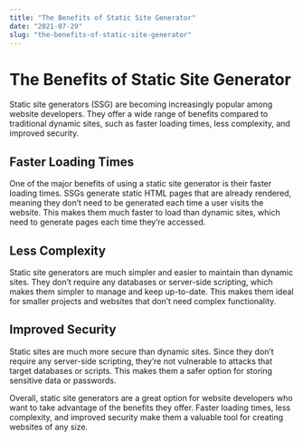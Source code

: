 ```yaml
---
title: "The Benefits of Static Site Generator"
date: "2021-07-29"
slug: "the-benefits-of-static-site-generator"
---
```


# The Benefits of Static Site Generator

Static site generators (SSG) are becoming increasingly popular among website developers. They offer a wide range of benefits compared to traditional dynamic sites, such as faster loading times, less complexity, and improved security.

## Faster Loading Times

One of the major benefits of using a static site generator is their faster loading times. SSGs generate static HTML pages that are already rendered, meaning they don’t need to be generated each time a user visits the website. This makes them much faster to load than dynamic sites, which need to generate pages each time they’re accessed.

## Less Complexity

Static site generators are much simpler and easier to maintain than dynamic sites. They don’t require any databases or server-side scripting, which makes them simpler to manage and keep up-to-date. This makes them ideal for smaller projects and websites that don’t need complex functionality.

## Improved Security

Static sites are much more secure than dynamic sites. Since they don’t require any server-side scripting, they’re not vulnerable to attacks that target databases or scripts. This makes them a safer option for storing sensitive data or passwords.

Overall, static site generators are a great option for website developers who want to take advantage of the benefits they offer. Faster loading times, less complexity, and improved security make them a valuable tool for creating websites of any size.
